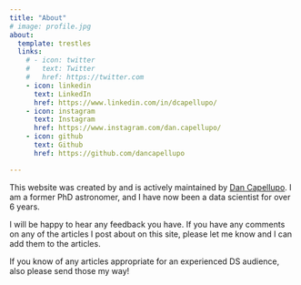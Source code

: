 ```yaml
---
title: "About"
# image: profile.jpg
about:
  template: trestles
  links:
    # - icon: twitter
    #   text: Twitter
    #   href: https://twitter.com
    - icon: linkedin
      text: LinkedIn
      href: https://www.linkedin.com/in/dcapellupo/
    - icon: instagram
      text: Instagram
      href: https://www.instagram.com/dan.capellupo/
    - icon: github
      text: Github
      href: https://github.com/dancapellupo

---
```


This website was created by and is actively maintained by
[Dan Capellupo](https://dancapellupo.com/). I am a former PhD astronomer, and I
have now been a data scientist for over 6 years.

I will be happy to hear any feedback you have. If you have any comments on any
of the articles I post about on this site, please let me know and I can add
them to the articles.

If you know of any articles appropriate for an experienced DS audience, also
please send those my way!
